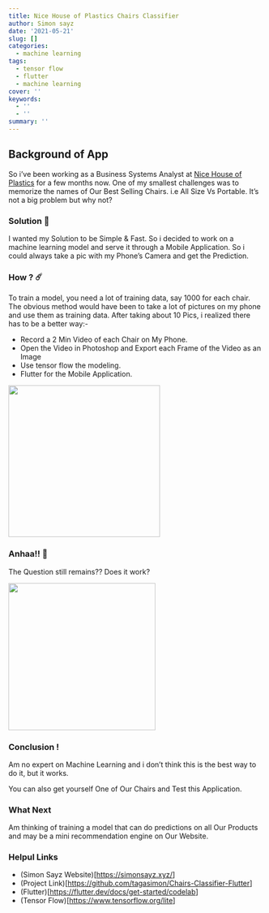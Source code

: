 ```yaml
---
title: Nice House of Plastics Chairs Classifier
author: Simon sayz
date: '2021-05-21'
slug: []
categories:
  - machine learning
tags:
  - tensor flow
  - flutter
  - machine learning
cover: ''
keywords:
  - ''
  - ''
summary: ''
---
```


## Background of App

So i've been working as a Business Systems Analyst at [Nice House of Plastics](https://www.nice.co.ug/) for a few months now. One of my smallest challenges was to memorize the names of Our Best Selling Chairs. i.e All Size Vs Portable. It's not a big problem but why not?

### Solution 💽

I wanted my Solution to be Simple & Fast. So i decided to work on a machine learning model and serve it through a Mobile Application. So i could always take a pic with my Phone's Camera and get the Prediction.

### How ? ☄️

To train a model, you need a lot of training data, say 1000 for each chair. The obvious method would have been to take a lot of pictures on my phone and use them as training data. After taking about 10 Pics, i realized there has to be a better way:-

-   Record a 2 Min Video of each Chair on My Phone.
-   Open the Video in Photoshop and Export each Frame of the Video as an Image
-   Use tensor flow the modeling.
-   Flutter for the Mobile Application.

![](images/Screenshot_1621585025.png){width="299"}

### Anhaa!! 🤔

The Question still remains?? Does it work?

![](images/Screenshot_1621585481.png){width="290"}

### Conclusion !

Am no expert on Machine Learning and i don't think this is the best way to do it, but it works.

You can also get yourself One of Our Chairs and Test this Application.

### What Next 

Am thinking of training a model that can do predictions on all Our Products and may be a mini recommendation engine on Our Website.

### Helpul Links

-   (Simon Sayz Website)[<https://simonsayz.xyz/>]
-   (Project Link)[<https://github.com/tagasimon/Chairs-Classifier-Flutter>]
-   (Flutter)[<https://flutter.dev/docs/get-started/codelab>]
-   (Tensor Flow)[<https://www.tensorflow.org/lite>]
